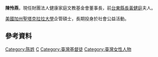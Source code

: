 {{NoteTA
|1=怜
}}
{{blpunsourced|time=2016-05-21T16:54:11+00:00}}
{{Notability Unreferenced |time=2016-05-21T16:54:11+00:00}}
{{Infobox Officeholder
| name           = 陳怜燕
| image          = 
| imagesize      = 
| order          = 財團法人健康家庭文教基金會董事長
| term_start     = 
| term_end       =  
| constituency   =  
| predecessor    = 
| successor      =  
| office2        =
| term_start2    = 
| term_end2      = 
| constituency2  = 
| office3        =
| term_start3    = 
| term_end3      = 
| constituency3  =  
| sex            = 女
| birth_date     = 12月24日
| birth_place    = {{TWN}}
| death_date     =
| death_place    =
| Native place   = 
| nationality    = {{ROC}}
| 宗教信仰       = [[基督教|基督教]]
| party          = 
| parents        = 
| relatives      = 
| spouse         =[[黃健庭|黃健庭]]
| children       = 
| profession     = 
| website        = 
| educate        =
* [[美國|美國]][[加州|加州]][[聖塔克拉拉大學|聖塔克拉拉大學]]企管碩士
| past           =
*台東縣文化暨觀光處處長<br><span style="color: blue;"></span>
*財團法人健康家庭文教基金會[[董事長|董事長]]<br><span style="color: blue;"></span>
}}

'''陳怜燕'''，現任財團法人健康家庭文教基金會董事長，前[[台東縣長|台東縣長]][[黃健庭|黃健庭]]夫人。

[[美國|美國]][[加州|加州]][[聖塔克拉拉大學|聖塔克拉拉大學]]企管碩士，長期投身於社會公益活動。

==參考資料==
{{reflist}}
[[Category:陈姓|Category:陈姓]]
[[Category:聖克拉拉大學校友|C]]
[[Category:臺灣基督徒|Category:臺灣基督徒]]
[[Category:臺灣女性人物|Category:臺灣女性人物]]